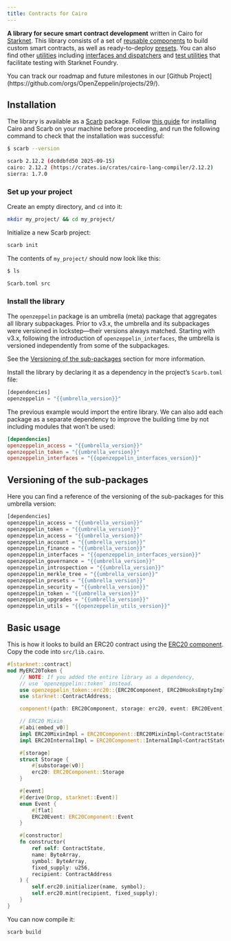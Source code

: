 ```yaml
---
title: Contracts for Cairo
---
```


[starknet]:https://starkware.co/product/starknet/
[scarb]:https://docs.swmansion.com/scarb/
[scarb-install]:https://docs.swmansion.com/scarb/download.html


**A library for secure smart contract development** written in Cairo for [Starknet][starknet]. This library consists of a set of
[reusable components](/contracts-cairo/alpha/components) to build custom smart contracts, as well as ready-to-deploy [presets](/contracts-cairo/alpha/presets). You can also
find other [utilities](/contracts-cairo/alpha/api/utilities) including [interfaces and dispatchers](/contracts-cairo/alpha/interfaces) and [test utilities](/contracts-cairo/alpha/api/testing)
that facilitate testing with Starknet Foundry.

<Callout>
You can track our roadmap and future milestones in our [Github Project](https://github.com/orgs/OpenZeppelin/projects/29/).
</Callout>

## Installation

The library is available as a [Scarb][scarb] package. Follow [this guide][scarb-install] for installing Cairo and Scarb on your machine
before proceeding, and run the following command to check that the installation was successful:

```bash
$ scarb --version

scarb 2.12.2 (dc0dbfd50 2025-09-15)
cairo: 2.12.2 (https://crates.io/crates/cairo-lang-compiler/2.12.2)
sierra: 1.7.0
```

### Set up your project

Create an empty directory, and `cd` into it:

```bash
mkdir my_project/ && cd my_project/
```

Initialize a new Scarb project:

```bash
scarb init
```

The contents of `my_project/` should now look like this:

```bash
$ ls

Scarb.toml src
```

### Install the library

<Callout type='info'>

The `openzeppelin` package is an umbrella (meta) package that aggregates all library subpackages. Prior to v3.x, the umbrella and its subpackages were
versioned in lockstep—their versions always matched. Starting with v3.x, following the introduction of `openzeppelin_interfaces`, the umbrella is
versioned independently from some of the subpackages.

See the [Versioning of the sub-packages](/contracts-cairo#versioning-of-the-sub-packages) section for more information.

</Callout>

Install the library by declaring it as a dependency in the project’s `Scarb.toml` file:

```javascript
[dependencies]
openzeppelin = "{{umbrella_version}}"
```

The previous example would import the entire library. We can also add each package as a separate dependency to
improve the building time by not including modules that won’t be used:

```toml
[dependencies]
openzeppelin_access = "{{umbrella_version}}"
openzeppelin_token = "{{umbrella_version}}"
openzeppelin_interfaces = "{{openzeppelin_interfaces_version}}"
```

## Versioning of the sub-packages

Here you can find a reference of the versioning of the sub-packages for this umbrella version:

```javascript
[dependencies]
openzeppelin_access = "{{umbrella_version}}"
openzeppelin_token = "{{umbrella_version}}"
openzeppelin_access = "{{umbrella_version}}"
openzeppelin_account = "{{umbrella_version}}"
openzeppelin_finance = "{{umbrella_version}}"
openzeppelin_interfaces = "{{openzeppelin_interfaces_version}}"
openzeppelin_governance = "{{umbrella_version}}"
openzeppelin_introspection = "{{umbrella_version}}"
openzeppelin_merkle_tree = "{{umbrella_version}}"
openzeppelin_presets = "{{umbrella_version}}"
openzeppelin_security = "{{umbrella_version}}"
openzeppelin_token = "{{umbrella_version}}"
openzeppelin_upgrades = "{{umbrella_version}}"
openzeppelin_utils = "{{openzeppelin_utils_version}}"
```

## Basic usage

This is how it looks to build an ERC20 contract using the [ERC20 component](/contracts-cairo/alpha/erc20).
Copy the code into `src/lib.cairo`.

```rust
#[starknet::contract]
mod MyERC20Token {
    // NOTE: If you added the entire library as a dependency,
    // use `openzeppelin::token` instead.
    use openzeppelin_token::erc20::{ERC20Component, ERC20HooksEmptyImpl, DefaultConfig};
    use starknet::ContractAddress;

    component!(path: ERC20Component, storage: erc20, event: ERC20Event);

    // ERC20 Mixin
    #[abi(embed_v0)]
    impl ERC20MixinImpl = ERC20Component::ERC20MixinImpl<ContractState>;
    impl ERC20InternalImpl = ERC20Component::InternalImpl<ContractState>;

    #[storage]
    struct Storage {
        #[substorage(v0)]
        erc20: ERC20Component::Storage
    }

    #[event]
    #[derive(Drop, starknet::Event)]
    enum Event {
        #[flat]
        ERC20Event: ERC20Component::Event
    }

    #[constructor]
    fn constructor(
        ref self: ContractState,
        name: ByteArray,
        symbol: ByteArray,
        fixed_supply: u256,
        recipient: ContractAddress
    ) {
        self.erc20.initializer(name, symbol);
        self.erc20.mint(recipient, fixed_supply);
    }
}
```

You can now compile it:

```bash
scarb build
```
